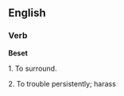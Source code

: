 ==English==

===Verb===

'''Beset'''

1. To surround.

2. To trouble persistently; harass
{{wikify}}